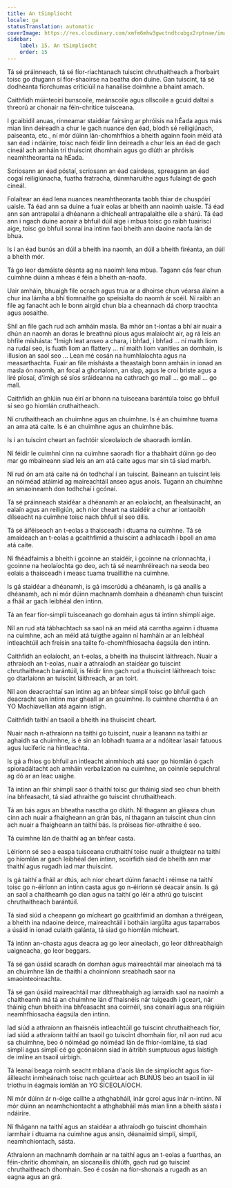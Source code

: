 ```yaml
---
title: An tSimplíocht
locale: ga
statusTranslation: automatic
coverImage: https://res.cloudinary.com/xmfm6mhw3gwctndtcubgx2rptnae/image/upload/v1740337243/small_cover_educacion_fundamental_a051170f1c.webp
sidebar:
    label: 15. An tSimplíocht
    order: 15
---
```

Tá sé práinneach, tá sé fíor-riachtanach tuiscint chruthaitheach a fhorbairt toisc go dtugann sí fíor-shaoirse na beatha don duine. Gan tuiscint, tá sé dodhéanta fíorchumas criticiúil na hanailíse doimhne a bhaint amach.

Caithfidh múinteoirí bunscoile, meánscoile agus ollscoile a gcuid daltaí a threorú ar chonair na féin-chritice tuisceana.

I gcaibidil anuas, rinneamar staidéar fairsing ar phróisis na hÉada agus más mian linn deireadh a chur le gach nuance den éad, bíodh sé reiligiúnach, paiseanta, etc., ní mór dúinn lán-chomhfhios a bheith againn faoin méid atá san éad i ndáiríre, toisc nach féidir linn deireadh a chur leis an éad de gach cineál ach amháin trí thuiscint dhomhain agus go dlúth ar phróisis neamhtheoranta na hÉada.

Scriosann an éad póstaí, scriosann an éad cairdeas, spreagann an éad cogaí reiligiúnacha, fuatha fratracha, dúnmharuithe agus fulaingt de gach cineál.

Folaítear an éad lena nuances neamhtheoranta taobh thiar de chuspóirí uaisle. Tá éad ann sa duine a fuair eolas ar bheith ann naoimh uaisle. Tá éad ann san antrapalaí a dhéanann a dhícheall antrapalaithe eile a shárú. Tá éad ann i ngach duine aonair a bhfuil dúil aige i mbua toisc go raibh tuairiscí aige, toisc go bhfuil sonraí ina intinn faoi bheith ann daoine naofa lán de bhua.

Is í an éad bunús an dúil a bheith ina naomh, an dúil a bheith fíréanta, an dúil a bheith mór.

Tá go leor damáiste déanta ag na naoimh lena mbua. Tagann cás fear chun cuimhne dúinn a mheas é féin a bheith an-naofa.

Uair amháin, bhuaigh file ocrach agus trua ar a dhoirse chun véarsa álainn a chur ina lámha a bhí tiomnaithe go speisialta do naomh ár scéil. Ní raibh an file ag fanacht ach le bonn airgid chun bia a cheannach dá chorp traochta agus aosaithe.

Shíl an file gach rud ach amháin masla. Ba mhór an t-iontas a bhí air nuair a dhún an naomh an doras le breathnú pious agus malaíocht air, ag rá leis an bhfile míshásta: "Imigh leat anseo a chara, i bhfad, i bhfad ... ní maith liom na rudaí seo, is fuath liom an flattery ... ní maith liom vanities an domhain, is illusion an saol seo ... Lean mé cosán na humhlaíochta agus na measarthachta. Fuair an file míshásta a theastaigh bonn amháin in ionad an masla ón naomh, an focal a ghortaíonn, an slap, agus le croí briste agus a liré píosaí, d'imigh sé síos sráideanna na cathrach go mall ... go mall ... go mall.

Caithfidh an ghlúin nua éirí ar bhonn na tuisceana barántúla toisc go bhfuil sí seo go hiomlán cruthaitheach.

Ní cruthaitheach an chuimhne agus an chuimhne. Is é an chuimhne tuama an ama atá caite. Is é an chuimhne agus an chuimhne bás.

Is í an tuiscint cheart an fachtóir síceolaíoch de shaoradh iomlán.

Ní féidir le cuimhní cinn na cuimhne saoradh fíor a thabhairt dúinn go deo mar go mbaineann siad leis an am atá caite agus mar sin tá siad marbh.

Ní rud ón am atá caite ná ón todhchaí í an tuiscint. Baineann an tuiscint leis an nóiméad atáimid ag maireachtáil anseo agus anois. Tugann an chuimhne an smaoineamh don todhchaí i gcónaí.

Tá sé práinneach staidéar a dhéanamh ar an eolaíocht, an fhealsúnacht, an ealaín agus an reiligiún, ach níor cheart na staidéir a chur ar iontaoibh dílseacht na cuimhne toisc nach bhfuil sí seo dílis.

Tá sé áiféiseach an t-eolas a thaisceadh i dtuama na cuimhne. Tá sé amaideach an t-eolas a gcaithfimid a thuiscint a adhlacadh i bpoll an ama atá caite.

Ní fhéadfaimis a bheith i gcoinne an staidéir, i gcoinne na críonnachta, i gcoinne na heolaíochta go deo, ach tá sé neamhréireach na seoda beo eolais a thaisceadh i measc tuama truaillithe na cuimhne.

Is gá staidéar a dhéanamh, is gá imscrúdú a dhéanamh, is gá anailís a dhéanamh, ach ní mór dúinn machnamh domhain a dhéanamh chun tuiscint a fháil ar gach leibhéal den intinn.

Tá an fear fíor-simplí tuisceanach go domhain agus tá intinn shimplí aige.

Níl an rud atá tábhachtach sa saol ná an méid atá carntha againn i dtuama na cuimhne, ach an méid atá tuigthe againn ní hamháin ar an leibhéal intleachtúil ach freisin sna tailte fo-chomhfhiosacha éagsúla den intinn.

Caithfidh an eolaíocht, an t-eolas, a bheith ina thuiscint láithreach. Nuair a athraíodh an t-eolas, nuair a athraíodh an staidéar go tuiscint chruthaitheach barántúil, is féidir linn gach rud a thuiscint láithreach toisc go dtarlaíonn an tuiscint láithreach, ar an toirt.

Níl aon deacrachtaí san intinn ag an bhfear simplí toisc go bhfuil gach deacracht san intinn mar gheall ar an gcuimhne. Is cuimhne charntha é an YO Machiavellian atá againn istigh.

Caithfidh taithí an tsaoil a bheith ina thuiscint cheart.

Nuair nach n-athraíonn na taithí go tuiscint, nuair a leanann na taithí ar aghaidh sa chuimhne, is é sin an lobhadh tuama ar a ndóitear lasair fatuous agus luciferic na hintleachta.

Is gá a fhios go bhfuil an intleacht ainmhíoch atá saor go hiomlán ó gach spioradáltacht ach amháin verbalization na cuimhne, an coinnle sepulchral ag dó ar an leac uaighe.

Tá intinn an fhir shimplí saor ó thaithí toisc gur tháinig siad seo chun bheith ina bhfeasacht, tá siad athraithe go tuiscint chruthaitheach.

Tá an bás agus an bheatha nasctha go dlúth. Ní thagann an gléasra chun cinn ach nuair a fhaigheann an grán bás, ní thagann an tuiscint chun cinn ach nuair a fhaigheann an taithí bás. Is próiseas fíor-athraithe é seo.

Tá cuimhne lán de thaithí ag an bhfear casta.

Léiríonn sé seo a easpa tuisceana cruthaithí toisc nuair a thuigtear na taithí go hiomlán ar gach leibhéal den intinn, scoirfidh siad de bheith ann mar thaithí agus rugadh iad mar thuiscint.

Is gá taithí a fháil ar dtús, ach níor cheart dúinn fanacht i réimse na taithí toisc go n-éiríonn an intinn casta agus go n-éiríonn sé deacair ansin. Is gá an saol a chaitheamh go dian agus na taithí go léir a athrú go tuiscint chruthaitheach barántúil.

Tá siad siúd a cheapann go mícheart go gcaithfimid an domhan a thréigean, a bheith ina ndaoine deirce, maireachtáil i botháin iargúlta agus taparrabos a úsáid in ionad culaith galánta, tá siad go hiomlán mícheart.

Tá intinn an-chasta agus deacra ag go leor aineolach, go leor díthreabhaigh uaigneacha, go leor beggars.

Tá sé gan úsáid scaradh ón domhan agus maireachtáil mar aineolach má tá an chuimhne lán de thaithí a choinníonn sreabhadh saor na smaointeoireachta.

Tá sé gan úsáid maireachtáil mar díthreabhaigh ag iarraidh saol na naoimh a chaitheamh má tá an chuimhne lán d'fhaisnéis nár tuigeadh i gceart, nár tháinig chun bheith ina bhfeasacht sna coirnéil, sna conairí agus sna réigiúin neamhfhiosacha éagsúla den intinn.

Iad siúd a athraíonn an fhaisnéis intleachtúil go tuiscint chruthaitheach fíor, iad siúd a athraíonn taithí an tsaoil go tuiscint dhomhain fíor, níl aon rud acu sa chuimhne, beo ó nóiméad go nóiméad lán de fhíor-iomláine, tá siad simplí agus simplí cé go gcónaíonn siad in áitribh sumptuous agus laistigh de imlíne an tsaoil uirbigh.

Tá leanaí beaga roimh seacht mbliana d'aois lán de simplíocht agus fíor-áilleacht inmheánach toisc nach gcuirtear ach BUNÚS beo an tsaoil in iúl tríothu in éagmais iomlán an YO SÍCEOLAÍOCH.

Ní mór dúinn ár n-óige caillte a athghabháil, inár gcroí agus inár n-intinn. Ní mór dúinn an neamhchiontacht a athghabháil más mian linn a bheith sásta i ndáiríre.

Ní fhágann na taithí agus an staidéar a athraíodh go tuiscint dhomhain iarmhair i dtuama na cuimhne agus ansin, déanaimid simplí, simplí, neamhchiontach, sásta.

Athraíonn an machnamh domhain ar na taithí agus an t-eolas a fuarthas, an féin-chritic dhomhain, an síocanailís dhlúth, gach rud go tuiscint chruthaitheach dhomhain. Seo é cosán na fíor-shonais a rugadh as an eagna agus an grá.

